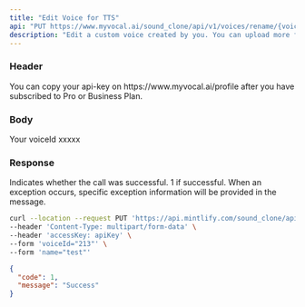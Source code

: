 ```yaml
---
title: "Edit Voice for TTS"
api: "PUT https://www.myvocal.ai/sound_clone/api/v1/voices/rename/{voiceId}"
description: "Edit a custom voice created by you. You can upload more files to improve your voice."
---
```


### Header
<ParamField header="accessKey"   type="string" required>
  You can copy your api-key on https://www.myvocal.ai/profile after you have subscribed to Pro or Business Plan.
</ParamField>

### Body

<ParamField body="voiceId" type="string" required>
  Your voiceId
</ParamField>
<ParamField body="name" type="string" required>
xxxxx
</ParamField>

### Response

<ResponseField name="code" type="number" >
  Indicates whether the call was successful. 1 if successful.
</ResponseField>

<ResponseField name="message" type="string" >
  When an exception occurs, specific exception information will be provided in the message.
</ResponseField>


<RequestExample>

```bash Example Request
curl --location --request PUT 'https://api.mintlify.com/sound_clone/api/v1/voices' \
--header 'Content-Type: multipart/form-data' \
--header 'accessKey: apiKey' \
--form 'voiceId="213"' \
--form 'name="test"' 
```
</RequestExample>

<ResponseExample>

```json Response
{
  "code": 1,
  "message": "Success"
}
```

</ResponseExample>
